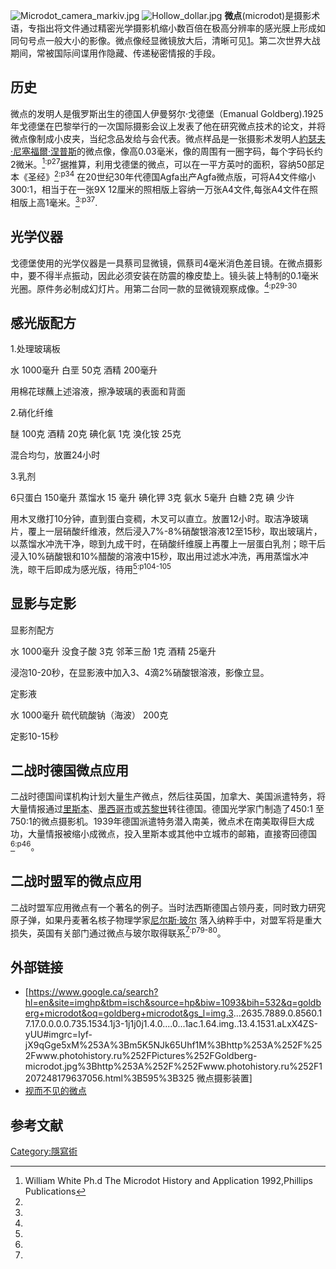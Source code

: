 [[File:Microdot_camera_markiv.jpg|thumb]]
[[File:Hollow_dollar.jpg|thumb]]
'''微点'''(microdot)是摄影术语，专指出将文件通过精密光学摄影机缩小数百倍在极高分辨率的感光膜上形成如同句号点一般大小的影像。微点像经显微镜放大后，清晰可见[http://fauzin.net/wp-content/uploads/2013/04/mocrodot_fauzin.net_.png]{{Dead link|date=2018年7月 |bot=InternetArchiveBot |fix-attempted=no }}。第二次世界大战期间，常被国际间谍用作隐藏、传递秘密情报的手段。

==历史==

微点的发明人是俄罗斯出生的德国人伊曼努尔·戈德堡（Emanual Goldberg).1925年戈德堡在巴黎举行的一次国际摄影会议上发表了他在研究微点技术的论文，并将微点像制成小皮夹，当纪念品发给与会代表。微点样品是一张摄影术发明人[[約瑟夫·尼塞福爾·涅普斯|約瑟夫·尼塞福爾·涅普斯]]的微点像，像高0.03毫米，像的周围有一圈字码，每个字码长约2微米。<ref name=w>William White Ph.d  The Microdot History and Application  1992,Phillips Publications</ref><sup>:p27</sup>据推算，利用戈德堡的微点，可以在一平方英吋的面积，容纳50部足本《圣经》<ref name=w/><sup>:p34</sup>
在20世纪30年代德国Agfa出产Agfa微点版，可将A4文件缩小300:1，相当于在一张9X 12厘米的照相版上容纳一万张A4文件,每张A4文件在照相版上高1毫米。<ref name=w/><sup>:p37</sup>.

==光学仪器==
戈德堡使用的光学仪器是一具蔡司显微镜，佩蔡司4毫米消色差目镜。在微点摄影中，要不得半点振动，因此必须安装在防震的橡皮垫上。镜头装上特制的0.1毫米光圈。原件务必制成幻灯片。用第二台同一款的显微镜观察成像。<ref name=w/><sup>:p29-30</sup>
==感光版配方==
;1.处理玻璃板
水  1000毫升
白垩  50克
酒精  200毫升

用棉花球蘸上述溶液，擦净玻璃的表面和背面

;2.硝化纤维
醚   100克
酒精  20克
碘化氨  1克
溴化铵  25克

混合均匀，放置24小时
;3.乳剂
6只蛋白         150毫升
蒸馏水          15 毫升
碘化钾          3克
氨水            5毫升
白糖            2克
碘              少许

用木叉缴打10分钟，直到蛋白变稠，木叉可以直立。放置12小时。取洁净玻璃片，覆上一层硝酸纤维液，然后浸入7%-8%硝酸银溶液12至15秒，取出玻璃片，以蒸馏水冲洗干净，晾到九成干时，在硝酸纤维膜上再覆上一层蛋白乳剂；晾干后浸入10%硝酸银和10%醋酸的溶液中15秒，取出用过滤水冲洗，再用蒸馏水冲洗，晾干后即成为感光版，待用<ref name=w/><sup>:p104-105</sup>

==显影与定影==
;显影剂配方
水   1000毫升
没食子酸 3克
邻苯三酚  1克
酒精      25毫升

浸泡10-20秒，在显影液中加入3、4滴2%硝酸银溶液，影像立显。

;定影液
水   1000毫升
硫代硫酸钠（海波）  200克

定影10-15秒
==二战时德国微点应用==
二战时德国间谍机构计划大量生产微点，然后往英国，加拿大、美国派遣特务，将大量情报通过[[里斯本|里斯本]]、[[墨西哥市|墨西哥市]]或[[苏黎世|苏黎世]]转往德国。德国光学家门制造了450:1 至 750:1的微点摄影机。1939年德国派遣特务潜入南美，微点术在南美取得巨大成功，大量情报被缩小成微点，投入里斯本或其他中立城市的邮箱，直接寄回德国<ref name=w/><sup>:p46</sup>。

==二战时盟军的微点应用==
二战时盟军应用微点有一个著名的例子。当时法西斯德国占领丹麦，同时致力研究原子弹，如果丹麦著名核子物理学家[[尼尔斯·玻尔|尼尔斯·玻尔]]
落入纳粹手中，对盟军将是重大损失，英国有关部门通过微点与玻尔取得联系<ref name=w/><sup>:p79-80</sup>。


==外部链接==
*[https://www.google.ca/search?hl=en&site=imghp&tbm=isch&source=hp&biw=1093&bih=532&q=goldberg+microdot&oq=goldberg+microdot&gs_l=img.3...2635.7889.0.8560.17.17.0.0.0.0.735.1534.1j3-1j1j0j1.4.0....0...1ac.1.64.img..13.4.1531.aLxX4ZS-yUU#imgrc=Iyf-jX9qGge5xM%253A%3Bm5K5NJk65Uhf1M%3Bhttp%253A%252F%252Fwww.photohistory.ru%252FPictures%252FGoldberg-microdot.jpg%3Bhttp%253A%252F%252Fwww.photohistory.ru%252F1207248179637056.html%3B595%3B325  微点摄影装置]
*[http://paulbenzon.com/mla-2013-lost-in-plain-sight-microdot-technology-and-the-compression-of-reading/  视而不见的微点] {{Wayback|url=http://paulbenzon.com/mla-2013-lost-in-plain-sight-microdot-technology-and-the-compression-of-reading/ |date=20201022154934 }}

==参考文献==

[[Category:隱寫術|Category:隱寫術]]